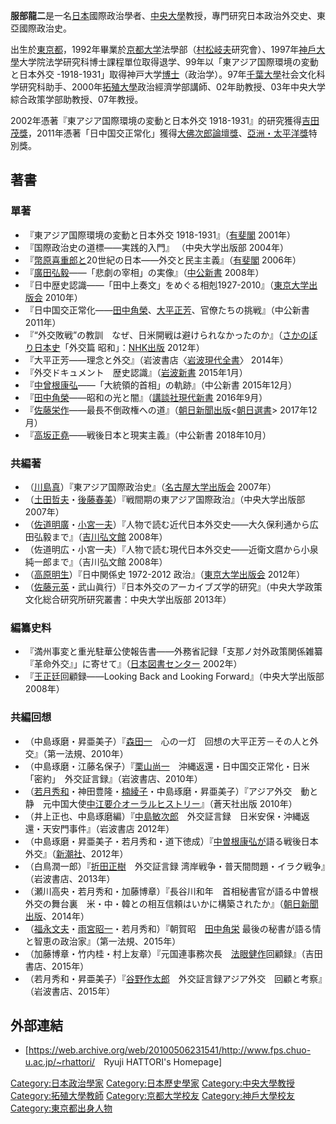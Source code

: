 '''服部龍二'''{{BD|1968年||}}是一名[[日本|日本]]國際政治學者、[[中央大學_(日本)|中央大學]]教授，專門研究日本政治外交史、東亞國際政治史。

出生於[[東京都|東京都]]，1992年畢業於[[京都大学|京都大学]]法學部（[[村松岐夫|村松岐夫]]研究會）、1997年[[神戶大學|神戶大學]]大学院法学研究科博士課程單位取得退学、99年以「東アジア国際環境の変動と日本外交 -1918-1931」取得神戸大学[[博士|博士]]（政治学）。97年[[千葉大學|千葉大學]]社会文化科学研究科助手、2000年[[拓殖大學|拓殖大學]]政治經濟学部講師、02年助教授、03年中央大学綜合政策学部助教授、07年教授。

2002年憑著『東アジア国際環境の変動と日本外交 1918-1931』的研究獲得[[吉田茂獎|吉田茂獎]]，2011年憑著「日中国交正常化」獲得[[大佛次郎論壇獎|大佛次郎論壇獎]]、[[亞洲・太平洋獎|亞洲・太平洋獎]]特別獎。

==著書==
===單著===
*『東アジア国際環境の変動と日本外交 1918-1931』（[[有斐閣|有斐閣]] 2001年）
*『国際政治史の道標――実践的入門』 （中央大学出版部 2004年）
*『[[幣原喜重郎|幣原喜重郎]]と20世紀の日本――外交と民主主義』（[[有斐閣|有斐閣]] 2006年）
*『[[廣田弘毅|廣田弘毅]]――「悲劇の宰相」の実像』（[[中公新書|中公新書]] 2008年）
*『日中歴史認識――「田中上奏文」をめぐる相剋1927-2010』（[[東京大学出版会|東京大学出版会]] 2010年）
*『日中国交正常化――[[田中角榮|田中角榮]]、[[大平正芳|大平正芳]]、官僚たちの挑戦』（中公新書 2011年）
*『“外交敗戦”の教訓　なぜ、日米開戦は避けられなかったのか』（[[さかのぼり日本史|さかのぼり日本史]]「外交篇 昭和」：[[NHK出版|NHK出版]] 2012年）
*『大平正芳――理念と外交』（岩波書店〈[[岩波現代全書|岩波現代全書]]〉 2014年）
*『外交ドキュメント　歴史認識』（[[岩波新書|岩波新書]] 2015年1月）
*『[[中曾根康弘|中曾根康弘]]――「大統領的首相」の軌跡』（中公新書 2015年12月）
*『[[田中角榮|田中角榮]]――昭和の光と闇』（[[講談社現代新書|講談社現代新書]] 2016年9月）
*『[[佐藤栄作|佐藤栄作]]――最長不倒政権への道』（[[朝日新聞出版|朝日新聞出版]]<[[朝日選書|朝日選書]]> 2017年12月）
*『[[高坂正堯|高坂正堯]]――戦後日本と現実主義』（中公新書 2018年10月）

===共編著===
*（[[川島真|川島真]]）『東アジア国際政治史』（[[名古屋大学出版会|名古屋大学出版会]] 2007年）
*（[[土田哲夫|土田哲夫]]・[[後藤春美|後藤春美]]）『戦間期の東アジア国際政治』（中央大学出版部 2007年）
*（[[佐道明廣|佐道明廣]]・[[小宮一夫|小宮一夫]]）『人物で読む近代日本外交史――大久保利通から広田弘毅まで』（[[吉川弘文館|吉川弘文館]] 2008年）
*（佐道明広・小宮一夫）『人物で読む現代日本外交史――近衛文麿から小泉純一郎まで』（吉川弘文館 2008年）
*（[[高原明生|高原明生]]）『日中関係史 1972-2012 政治』（[[東京大学出版会|東京大学出版会]] 2012年）
*（[[佐藤元英|佐藤元英]]・武山眞行）『日本外交のアーカイブズ学的研究』（中央大学政策文化総合研究所研究叢書：中央大学出版部 2013年）

===編纂史料===
*『満州事変と重光駐華公使報告書――外務省記録「支那ノ対外政策関係雑纂『革命外交』」に寄せて』（[[日本図書センター|日本図書センター]] 2002年）
*『[[王正廷|王正廷]]回顧録――Looking Back and Looking Forward』（中央大学出版部 2008年）

===共編回想===
* （中島琢磨・昇亜美子）『[[森田一|森田一]]　心の一灯　回想の大平正芳－その人と外交』（第一法規、2010年）
* （中島琢磨・江藤名保子）『[[栗山尚一|栗山尚一]]　沖縄返還・日中国交正常化・日米「密約」　外交証言録』（岩波書店、2010年）
* （[[若月秀和|若月秀和]]・神田豊隆・[[楠綾子|楠綾子]]・中島琢磨・昇亜美子）『アジア外交　動と静　元中国大使[[中江要介|中江要介]]オーラルヒストリー』（蒼天社出版 2010年）
* （井上正也、中島琢磨編）『[[中島敏次郎|中島敏次郎]]　外交証言録　日米安保・沖縄返還・天安門事件』（岩波書店 2012年）
* （中島琢磨・昇亜美子・若月秀和・道下徳成）『[[中曽根康弘|中曽根康弘]]が語る戦後日本外交』（[[新潮社|新潮社]]、2012年）
* （白鳥潤一郎）『[[折田正樹|折田正樹]]　外交証言録 湾岸戦争・普天間問題・イラク戦争』（岩波書店、2013年）
* （瀬川高央・若月秀和・加藤博章）『長谷川和年　首相秘書官が語る中曽根外交の舞台裏　米・中・韓との相互信頼はいかに構築されたか』（[[朝日新聞出版|朝日新聞出版]]、2014年）
* （[[福永文夫|福永文夫]]・[[雨宮昭一|雨宮昭一]]・若月秀和）『朝賀昭　[[田中角栄|田中角栄]] 最後の秘書が語る情と智恵の政治家』（第一法規、2015年）
* （加藤博章・竹内桂・村上友章）『元国連事務次長　[[法眼健作|法眼健作]]回顧録』（吉田書店、2015年）
* （若月秀和・昇亜美子）『[[谷野作太郎|谷野作太郎]]　外交証言録アジア外交　回顧と考察』（岩波書店、2015年）

==外部連結==
*[https://web.archive.org/web/20100506231541/http://www.fps.chuo-u.ac.jp/~rhattori/　Ryuji HATTORI's Homepage]
{{DEFAULTSORT:Hatttori}}
[[Category:日本政治學家|Category:日本政治學家]]
[[Category:日本歷史學家|Category:日本歷史學家]]
[[Category:中央大學教授|Category:中央大學教授]]
[[Category:拓殖大學教師|Category:拓殖大學教師]]
[[Category:京都大学校友|Category:京都大学校友]]
[[Category:神戶大學校友|Category:神戶大學校友]]
[[Category:東京都出身人物|Category:東京都出身人物]]